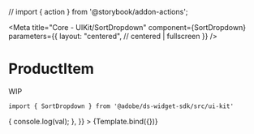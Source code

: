 // import { action } from '@storybook/addon-actions';

<Meta
    title="Core - UIKit/SortDropdown"
    component={SortDropdown}
    parameters={{
        layout: "centered", // centered | fullscreen
    }}
/>


# ProductItem

WIP

```
import { SortDropdown } from '@adobe/ds-widget-sdk/src/ui-kit'
```

<Canvas>
    <Story
        name="SortDropdown"
        args={{
            value: "Most relevant",
            sortOptions: [
                { label: "Most relevant", value: "relevance_DESC" },
                { label: "Price: Low to High", value: "price_ASC" },
                { label: "Price: High to Low", value: "price_DESC" },
            ],
            onChange: val => {
                console.log(val);
            },
        }}
    >
        {Template.bind({})}
    </Story>
</Canvas>
